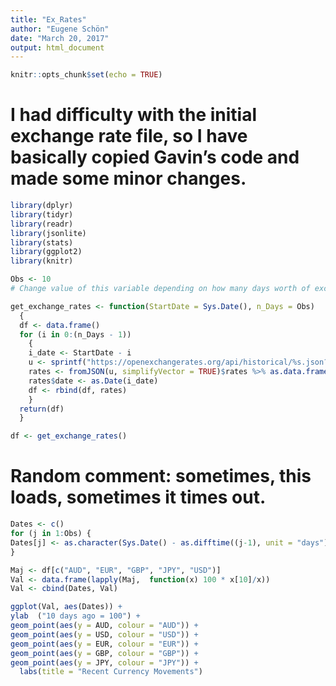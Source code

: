 ---
title: "Ex_Rates"
author: "Eugene Schön"
date: "March 20, 2017"
output: html_document
---

```{r setup, include=FALSE}
knitr::opts_chunk$set(echo = TRUE)
```

# I had difficulty with the initial exchange rate file, so I have basically copied Gavin's code and made some minor changes.
```{r message=FALSE}
library(dplyr)
library(tidyr)
library(readr)
library(jsonlite)
library(stats)
library(ggplot2)
library(knitr)

Obs <- 10  
# Change value of this variable depending on how many days worth of exchange data
```
``` {r copied}
get_exchange_rates <- function(StartDate = Sys.Date(), n_Days = Obs) 
  {
  df <- data.frame()
  for (i in 0:(n_Days - 1)) 
    {
    i_date <- StartDate - i
    u <- sprintf("https://openexchangerates.org/api/historical/%s.json?app_id=b17f669a6e05448db2b861b35da33c9b", i_date)
    rates <- fromJSON(u, simplifyVector = TRUE)$rates %>% as.data.frame()
    rates$date <- as.Date(i_date)
    df <- rbind(df, rates)
    }
  return(df)
  }

df <- get_exchange_rates()
```
# Random comment: sometimes, this loads, sometimes it times out.

```{r Manipu}
Dates <- c()
for (j in 1:Obs) {
Dates[j] <- as.character(Sys.Date() - as.difftime((j-1), unit = "days"))
}

Maj <- df[c("AUD", "EUR", "GBP", "JPY", "USD")]
Val <- data.frame(lapply(Maj,  function(x) 100 * x[10]/x))
Val <- cbind(Dates, Val)
```
``` {r plot}
ggplot(Val, aes(Dates)) +
ylab  ("10 days ago = 100") +
geom_point(aes(y = AUD, colour = "AUD")) +
geom_point(aes(y = USD, colour = "USD")) +
geom_point(aes(y = EUR, colour = "EUR")) +
geom_point(aes(y = GBP, colour = "GBP")) +
geom_point(aes(y = JPY, colour = "JPY")) +
  labs(title = "Recent Currency Movements")
```


